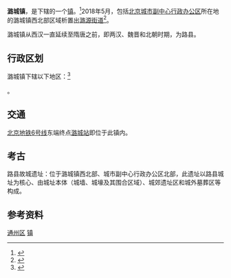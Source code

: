 {{中国乡级行政区
|景观照片文件名 = Construction site of Renmin University East Campus (20180728151529).jpg
|景观照片描述 = 建设中的[[中国人民大学|中国人民大学]]东校区
|汉语拼音 = 
|其他语言 = 
|其他语言名称 = 
|旧称 = 
|地名出处 = 
|位置图文件名 = 
|位置图描述 = 
|自定义图片= 
|建置时间 = 
|政府驻地 = 武兴路南侧6号<ref name="luyuan"/>
|毗邻 = 
|总面积 = 
|总人口 = 
|总人口年份 = 
|户籍人口 = 
|户籍人口年份 = 
|常住人口 = 
|常住人口年份 = 
|人口密度 = 
|GDP = 
|GDP年份 = 
|邮政编码 = 
|电话区号 = 10
|官方网站 = 
|网站名称 = 
|11/01/12/119/000}}

'''潞城镇'''，是{{PRC admin/fullname|11/01/12/119/000|3}}下辖的一个[[行政建制镇|镇]]。<ref>{{PRC admin/ref sgc|{{PRC admin/parent|11/01/12/119/000}}}}</ref>2018年5月，包括[[北京城市副中心行政办公区|北京城市副中心行政办公区]]所在地的潞城镇西北部区域析置出[[潞源街道|潞源街道]]<ref name="luyuan">{{cite web|url=http://zfxxgk.beijing.gov.cn/11L000/qzfwj/2018-05/08/content_83be9bef65924276910d7ac113367679.shtml|title=北京市通州区人民政府关于设立潞源街道办事处和调整潞城镇辖区范围的通知|work=北京市通州区人民政府|date=2018-04-24|accessdate=2018-07-28|archive-url=https://web.archive.org/web/20180727212237/http://zfxxgk.beijing.gov.cn/11L000/qzfwj/2018-05/08/content_83be9bef65924276910d7ac113367679.shtml|archive-date=2018-07-27|dead-url=yes}}</ref>。

潞城镇从西汉一直延续至隋唐之前，即两汉、魏晋和北朝时期，为路县。

== 行政区划 ==

潞城镇下辖以下地区：<ref>{{PRC admin/ref sgc|11/01/12/119/000}}</ref>

{{PRC admin/children|11/01/12/119/000}}。

==交通==
[[北京地铁6号线|北京地铁6号线]]东端终点[[潞城站_(北京)|潞城站]]即位于此镇内。

==考古==
路县故城遗址：位于潞城镇西北部、城市副中心行政办公区北部，此遗址以路县城址为核心、由城址本体（城墙、城壕及其围合区域）、城郊遗址区和城外墓葬区等构成。

== 参考资料 ==

{{Reflist}}

{{PRC admin/navcat|11/01/12/119/000}}

{{北京市通州区行政区划图}}

[[Category:北京市乡镇|通州区]]
[[Category:北京市通州区行政区划|镇]]